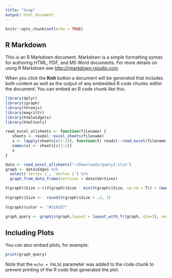 ```yaml
---
title: "Snap"
output: html_document
---
```


```r
knitr::opts_chunk$set(echo = TRUE)
```

## R Markdown

This is an R Markdown document. Markdown is a simple formatting syntax for authoring HTML, PDF, and MS Word documents. For more details on using R Markdown see <http://rmarkdown.rstudio.com>.

When you click the **Knit** button a document will be generated that includes both content as well as the output of any embedded R code chunks within the document. You can embed an R code chunk like this:

```r
library(dplyr)
library(igraph)
library(threejs)
library(magrittr)
library(htmlwidgets)
library(htmltools)

read_excel_allsheets <- function(filename) {
   sheets <- readxl::excel_sheets(filename)
   x <- lapply(sheets[c(1:2)], function(X) readxl::read_excel(filename, sheet = X, skip=1, guess_max=5))
   names(x) <- sheets[c(1:2)]
   x
}

data <- read_excel_allsheets("~/Downloads/query1.xlsx")
graph <- data$Edges %>%
  select(`Vertex 1`, `Vertex 2`) %>%
  graph_from_data_frame(vertices = data$Vertices)

V(graph)$Size <-((V(graph)$Size - min(V(graph)$Size, na.rm = T)) / (max(V(graph)$Size, na.rm = T) - min(V(graph)$Size, na.rm=T)))
  
V(graph)$Size <-  round(V(graph)$Size + .2, 3)
  
V(graph)$color <- "#318CE7"
  
graph_query <- graphjs(graph,layout = layout_with_fr(graph, dim=3), vertex.size = V(graph)$Size, vertex.label = paste0("<b>", V(graph)$Name, "<b>"), vertex.color = V(graph)$color,edge.color="orange", bg = "#FFFFFF", font.main = "38px Sans-Serif")

```

## Including Plots

You can also embed plots, for example:

```r
print(graph_query)
```

Note that the `echo = FALSE` parameter was added to the code chunk to prevent printing of the R code that generated the plot.
